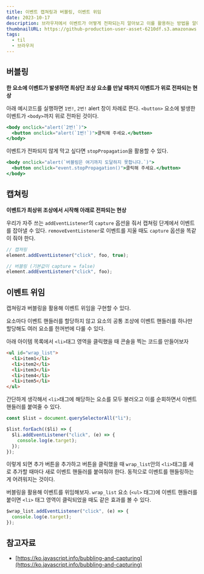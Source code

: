 ```yaml
---
title: 이벤트 캡쳐링과 버블링, 이벤트 위임
date: 2023-10-17
description: 브라우저에서 이벤트가 어떻게 전파되는지 알아보고 이를 활용하는 방법을 알아본다!
thumbnailURL: https://github-production-user-asset-6210df.s3.amazonaws.com/41099712/275865609-0350dd26-2bbe-4649-8ba7-e25b55291f53.png
tags:
  - til
  - 브라우저
---
```


## 버블링

**한 요소에 이벤트가 발생하면 최상단 조상 요소를 만날 때까지 이벤트가 위로 전파되는 현상**

아래 예시코드를 실행하면 `1번!`, `2번!` alert 창이 차례로 뜬다. `<button>` 요소에 발생한 이벤트가 `<body>`까지 위로 전파된 것이다.

```jsx
<body onclick="alert(`2번!`)">
  <button onclick="alert(`1번!`)">클릭해 주세요.</button>
</body>
```

이벤트가 전파되지 않게 막고 싶다면 `stopPropagation`을 활용할 수 있다.

```jsx
<body onclick="alert(`버블링은 여기까지 도달하지 못합니다.`)">
  <button onclick="event.stopPropagation()">클릭해 주세요.</button>
</body>
```

## 캡쳐링

**이벤트가 최상위 조상에서 시작해 아래로 전파되는 현상**

우리가 자주 쓰는 `addEventListener`의 `capture` 옵션을 줘서 캡쳐링 단계에서 이벤트를 잡아낼 수 있다. `removeEventListener`로 이벤트를 지울 때도 `capture` 옵션을 똑같이 줘야 한다.

```jsx
// 캡쳐링
element.addEventListener("click", foo, true);

// 버블링 (기본값이 capture = false)
element.addEventListener("click", foo);
```

## **이벤트 위임**

캡쳐링과 버블링을 활용해 이벤트 위임을 구현할 수 있다.

요소마다 이벤트 핸들러를 할당하지 않고 요소의 공통 조상에 이벤트 핸들러를 하나만 할당해도 여러 요소를 한꺼번에 다룰 수 있다.

아래 아이템 목록에서 `<li>`태그 영역을 클릭했을 때 콘솔을 찍는 코드를 만들어보자

```html
<ul id="wrap_list">
  <li>item1</li>
  <li>item2</li>
  <li>item3</li>
  <li>item4</li>
  <li>item5</li>
</ul>
```

간단하게 생각해서 `<li>`태그에 해당하는 요소를 모두 불러오고 이를 순회하면서 이벤트 핸들러를 붙여줄 수 있다.

```jsx
const $list = document.querySelectorAll("li");

$list.forEach(($li) => {
  $li.addEventListener("click", (e) => {
    console.log(e.target);
  });
});
```

이렇게 되면 추가 버튼을 추가하고 버튼을 클릭했을 때 `wrap_list`안의 `<li>`태그를 새로 추가할 때마다 새로 이벤트 핸들러를 붙여줘야 한다. 동적으로 이벤트를 핸들링하는 게 어려워지는 것이다.

버블링을 활용해 이벤트를 위임해보자. `wrap_list` 요소 (`<ul>` 태그)에 이벤트 핸들러를 붙이면 `<li>` 태그 영역이 클릭되었을 때도 같은 효과를 볼 수 있다.

```jsx
$wrap_list.addEventListener("click", (e) => {
  console.log(e.target);
});
```

## 참고자료

- [https://ko.javascript.info/bubbling-and-capturing](https://ko.javascript.info/bubbling-and-capturing)
